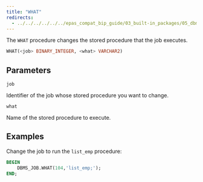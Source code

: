 ```yaml
---
title: "WHAT"
redirects:
  - ../../../../../../epas_compat_bip_guide/03_built-in_packages/05_dbms_job/08_what #generated for docs/epas/reorg-role-use-case-mode
---
```


The `WHAT` procedure changes the stored procedure that the job executes.

```sql
WHAT(<job> BINARY_INTEGER, <what> VARCHAR2)
```

## Parameters

`job`

 Identifier of the job whose stored procedure you want to change.

`what`

 Name of the stored procedure to execute.

## Examples

Change the job to run the `list_emp` procedure:

```sql
BEGIN
    DBMS_JOB.WHAT(104,'list_emp;');
END;
```
